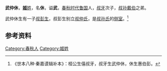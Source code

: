 {{模板:Infobox 先秦人物
|名稱=武仲休
|姓=[[姬姓|姬]]
|氏=
|名=休
|字=
|别名=
|别字=
|諡号=武
|官位=
|時代=春秋
|國家=魯國
|身份=
|出生=
|逝世=
|父=[[叔牙|叔牙]]
|子女=[[叔彭生|叔彭生]]
}}

'''武仲休'''，[[姬姓|'''姬'''姓]]，名'''休'''，谥'''武'''，[[春秋时代|春秋时代]][[鲁国|鲁国]]人，[[叔牙|叔牙]]次子，[[叔孙戴伯|叔孙戴伯]]之弟。

武仲休生有一子[[叔彭生|叔彭生]]，叔彭生别立[[叔仲氏|叔仲氏]]，是[[叔孙氏|叔孙氏]]的[[侧室_(氏族)|侧室]]。<ref>《世本八种·秦嘉谟辑补本》：桓公生僖叔牙，叔牙生武仲休，休生惠伯彭。</ref>


==参考资料==
<references/>


[[Category:春秋人|Category:春秋人]]
[[Category:姬姓|Category:姬姓]]
{{春秋人物小作品}}